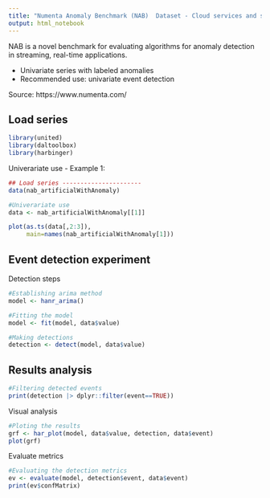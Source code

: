 ```yaml
---
title: "Numenta Anomaly Benchmark (NAB)  Dataset - Cloud services and synthetic data"
output: html_notebook
---
```


NAB is a novel benchmark for evaluating algorithms for anomaly detection in streaming, real-time applications.

* Univariate series with labeled anomalies
* Recommended use: univariate event detection

Source: https://www.numenta.com/

## Load series
```r
library(united)
library(daltoolbox)
library(harbinger)
```


Univerariate use - Example 1:
```r
## Load series ----------------------
data(nab_artificialWithAnomaly)

#Univerariate use
data <- nab_artificialWithAnomaly[[1]]

plot(as.ts(data[,2:3]),
     main=names(nab_artificialWithAnomaly[1]))
```

## Event detection experiment



Detection steps
```r
#Establishing arima method
model <- hanr_arima()
```


```r
#Fitting the model
model <- fit(model, data$value)
```


```r
#Making detections
detection <- detect(model, data$value)
```


## Results analysis

```r
#Filtering detected events
print(detection |> dplyr::filter(event==TRUE))
```

Visual analysis
```r
#Ploting the results
grf <- har_plot(model, data$value, detection, data$event)
plot(grf)
```

Evaluate metrics
```r
#Evaluating the detection metrics
ev <- evaluate(model, detection$event, data$event)
print(ev$confMatrix)
```
